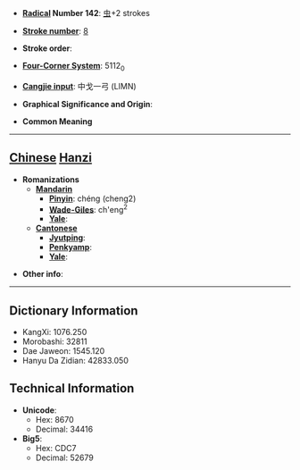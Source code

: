 * '''[[Wiktionary:Chinese radical index| Radical]] Number 142''': [[Wiktionary:Chinese radical index 虫|虫]]+2 strokes

* '''[[Wiktionary:Chinese total strokes index|Stroke number]]''': [[Wiktionary:Chinese total strokes index 8|8]]

* '''Stroke order''': 

* '''[[Wiktionary:Chinese four corner index|Four-Corner System]]''': 5112<sub>0</sub>

* '''[[Wiktionary:Chinese Cangjie index|Cangjie input]]''': 中戈一弓 (LIMN)

* '''Graphical Significance and Origin''': 

* '''Common Meaning'''

----

== [[Chinese]] [[Hanzi]] ==

* '''Romanizations'''
** '''[[Mandarin]]'''
*** '''[[Pinyin]]''': chéng (cheng2)
*** '''[[Wade-Giles]]''': ch'eng<sup>2</sup>
*** '''[[Yale]]''': 
** '''[[Cantonese]]'''
*** '''[[Jyutping]]''':
*** '''[[Penkyamp]]''': 
*** '''[[Yale]]''': 

* '''Other info''': 

----

== Dictionary Information ==

* KangXi: 1076.250
* Morobashi: 32811
* Dae Jaweon: 1545.120
* Hanyu Da Zidian: 42833.050

== Technical Information ==

* '''Unicode''':
** Hex: 8670
** Decimal: 34416
* '''Big5''':
** Hex: CDC7
** Decimal: 52679